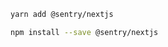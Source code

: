 ```bash {tabTitle:yarn}
yarn add @sentry/nextjs
```

```bash {tabTitle:npm}
npm install --save @sentry/nextjs
```
